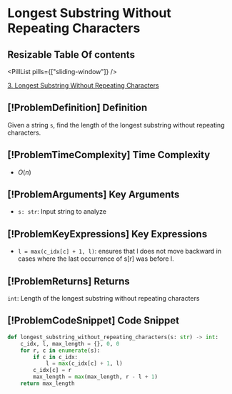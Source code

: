 # Longest Substring Without Repeating Characters

## Resizable Table Of contents

<DifficultyBadge difficulty="medium" />

<PillList pills={["sliding-window"]} />

[3. Longest Substring Without Repeating Characters](https://leetcode.com/problems/longest-substring-without-repeating-characters)

## [!ProblemDefinition] Definition

Given a string `s`, find the length of the longest substring without repeating characters.

## [!ProblemTimeComplexity] Time Complexity

- $O(n)$

## [!ProblemArguments] Key Arguments

- `s: str`: Input string to analyze

## [!ProblemKeyExpressions] Key Expressions

- `l = max(c_idx[c] + 1, l)`: ensures that l does not move backward in cases where the last occurrence of s[r] was before l.

## [!ProblemReturns] Returns

`int`: Length of the longest substring without repeating characters

## [!ProblemCodeSnippet] Code Snippet

```python meta="source=problems/3-longest-substring-without-repeating-characters/solution.py"
def longest_substring_without_repeating_characters(s: str) -> int:
    c_idx, l, max_length = {}, 0, 0
    for r, c in enumerate(s):
        if c in c_idx:
            l = max(c_idx[c] + 1, l)
        c_idx[c] = r
        max_length = max(max_length, r - l + 1)
    return max_length
```

